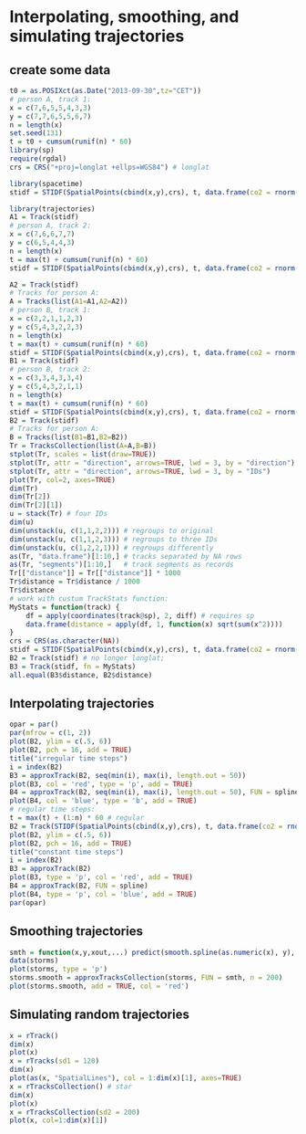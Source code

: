 <!--
%\VignetteEngine{knitr::knitr}
%\VignetteIndexEntry{Interpolating, smoothing, and simulating trajectories}
-->

# Interpolating, smoothing, and simulating trajectories

## create some data

```r
t0 = as.POSIXct(as.Date("2013-09-30",tz="CET"))
# person A, track 1:
x = c(7,6,5,5,4,3,3)
y = c(7,7,6,5,5,6,7)
n = length(x)
set.seed(131)
t = t0 + cumsum(runif(n) * 60)
library(sp)
require(rgdal)
crs = CRS("+proj=longlat +ellps=WGS84") # longlat

library(spacetime)
stidf = STIDF(SpatialPoints(cbind(x,y),crs), t, data.frame(co2 = rnorm(n)))

library(trajectories)
A1 = Track(stidf)
# person A, track 2:
x = c(7,6,6,7,7)
y = c(6,5,4,4,3)
n = length(x)
t = max(t) + cumsum(runif(n) * 60)
stidf = STIDF(SpatialPoints(cbind(x,y),crs), t, data.frame(co2 = rnorm(n)))

A2 = Track(stidf)
# Tracks for person A:
A = Tracks(list(A1=A1,A2=A2))
# person B, track 1:
x = c(2,2,1,1,2,3)
y = c(5,4,3,2,2,3)
n = length(x)
t = max(t) + cumsum(runif(n) * 60)
stidf = STIDF(SpatialPoints(cbind(x,y),crs), t, data.frame(co2 = rnorm(n)))
B1 = Track(stidf)
# person B, track 2:
x = c(3,3,4,3,3,4)
y = c(5,4,3,2,1,1)
n = length(x)
t = max(t) + cumsum(runif(n) * 60)
stidf = STIDF(SpatialPoints(cbind(x,y),crs), t, data.frame(co2 = rnorm(n)))
B2 = Track(stidf)
# Tracks for person A:
B = Tracks(list(B1=B1,B2=B2))
Tr = TracksCollection(list(A=A,B=B))
stplot(Tr, scales = list(draw=TRUE))
stplot(Tr, attr = "direction", arrows=TRUE, lwd = 3, by = "direction")
stplot(Tr, attr = "direction", arrows=TRUE, lwd = 3, by = "IDs")
plot(Tr, col=2, axes=TRUE)
dim(Tr)
dim(Tr[2])
dim(Tr[2][1])
u = stack(Tr) # four IDs
dim(u)
dim(unstack(u, c(1,1,2,2))) # regroups to original
dim(unstack(u, c(1,1,2,3))) # regroups to three IDs
dim(unstack(u, c(1,2,2,1))) # regroups differently
as(Tr, "data.frame")[1:10,] # tracks separated by NA rows
as(Tr, "segments")[1:10,]   # track segments as records
Tr[["distance"]] = Tr[["distance"]] * 1000
Tr$distance = Tr$distance / 1000
Tr$distance
# work with custum TrackStats function:
MyStats = function(track) {
	df = apply(coordinates(track@sp), 2, diff) # requires sp
	data.frame(distance = apply(df, 1, function(x) sqrt(sum(x^2))))
}
crs = CRS(as.character(NA))
stidf = STIDF(SpatialPoints(cbind(x,y),crs), t, data.frame(co2 = rnorm(n)))
B2 = Track(stidf) # no longer longlat;
B3 = Track(stidf, fn = MyStats)
all.equal(B3$distance, B2$distance)
```

## Interpolating trajectories

```r
opar = par()
par(mfrow = c(1, 2))
plot(B2, ylim = c(.5, 6))
plot(B2, pch = 16, add = TRUE)
title("irregular time steps")
i = index(B2)
B3 = approxTrack(B2, seq(min(i), max(i), length.out = 50))
plot(B3, col = 'red', type = 'p', add = TRUE)
B4 = approxTrack(B2, seq(min(i), max(i), length.out = 50), FUN = spline)
plot(B4, col = 'blue', type = 'b', add = TRUE)
# regular time steps:
t = max(t) + (1:n) * 60 # regular
B2 = Track(STIDF(SpatialPoints(cbind(x,y),crs), t, data.frame(co2 = rnorm(n))))
plot(B2, ylim = c(.5, 6))
plot(B2, pch = 16, add = TRUE)
title("constant time steps")
i = index(B2)
B3 = approxTrack(B2)
plot(B3, type = 'p', col = 'red', add = TRUE)
B4 = approxTrack(B2, FUN = spline)
plot(B4, type = 'p', col = 'blue', add = TRUE)
par(opar)
```

## Smoothing trajectories

```r
smth = function(x,y,xout,...) predict(smooth.spline(as.numeric(x), y), as.numeric(xout))
data(storms)
plot(storms, type = 'p')
storms.smooth = approxTracksCollection(storms, FUN = smth, n = 200)
plot(storms.smooth, add = TRUE, col = 'red')
```

## Simulating random trajectories

```r
x = rTrack()
dim(x)
plot(x)
x = rTracks(sd1 = 120)
dim(x)
plot(as(x, "SpatialLines"), col = 1:dim(x)[1], axes=TRUE)
x = rTracksCollection() # star
dim(x)
plot(x)
x = rTracksCollection(sd2 = 200)
plot(x, col=1:dim(x)[1])
```
